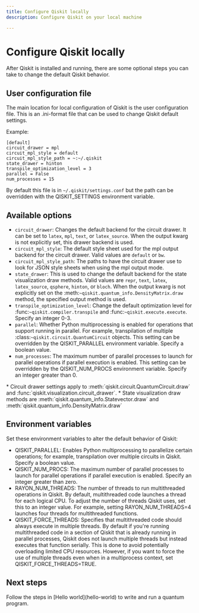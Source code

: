 ```yaml
---
title: Configure Qiskit locally
description: Configure Qiskit on your local machine

---
```

# Configure Qiskit locally

After Qiskit is installed and running, there are some optional steps you can take to change the default Qiskit behavior.

## User configuration file

The main location for local configuration of Qiskit is the user configuration file. This is an .ini-format file that can be used to change Qiskit default settings.

Example:

 ```text
[default]
circuit_drawer = mpl
circuit_mpl_style = default
circuit_mpl_style_path = ~:~/.qiskit
state_drawer = hinton
transpile_optimization_level = 3
parallel = False
num_processes = 15
 ```

By default this file is in `~/.qiskit/settings.conf` but the path can be overridden with the QISKIT_SETTINGS environment variable.

## Available options

- `circuit_drawer`: Changes the default backend for the circuit drawer. It can be set to `latex`, `mpl`, `text`, or `latex_source`. When the output kwarg is not explicitly set, this drawer backend is used.
- `circuit_mpl_style`: The default style sheet used for the mpl output backend for the circuit drawer. Valid values are `default` or `bw`.
- `circuit_mpl_style_path`: The paths to have the circuit drawer use to look for JSON style sheets when using the mpl output mode.
- `state_drawer`: This is used to change the default backend for the state visualization draw methods. Valid values are `repr`, `text`, `latex`, `latex_source`, `qsphere`, `hinton`, or `bloch`. When the output kwarg is not explicitly set on the :meth:`~qiskit.quantum_info.DensityMatrix.draw` method, the specified output method is used.
- `transpile_optimization_level`: Change the default optimization level for :func:`~qiskit.compiler.transpile` and :func:`~qiskit.execute.execute`. Specify an integer 0-3.
- `parallel`: Whether Python multiprocessing is enabled for operations that support running in parallel.  For example, transpilation of multiple :class:`~qiskit.circuit.QuantumCircuit` objects. This setting can be overridden by the QISKIT_PARALLEL environment variable. Specify a boolean value.
- `num_processes`: The maximum number of parallel processes to launch for parallel operations if parallel execution is enabled. This setting can be overridden by the QISKIT_NUM_PROCS environment variable. Specify an integer greater than 0. 

<Admonition type="note">
    * Circuit drawer settings apply to :meth:`qiskit.circuit.QuantumCircuit.draw` and :func:`qiskit.visualization.circuit_drawer`.
    * State visualization draw methods are :meth:`qiskit.quantum_info.Statevector.draw` and :meth:`qiskit.quantum_info.DensityMatrix.draw`
</Admonition>

## Environment variables

Set these environment variables to alter the default behavior of Qiskit:

- QISKIT_PARALLEL: Enables Python multiprocessing to parallelize certain operations; for example, transpilation over multiple circuits in Qiskit. Specify a boolean value.
- QISKIT_NUM_PROCS: The maximum number of parallel processes to launch for parallel operations if parallel execution is enabled. Specify an integer greater than zero.
- RAYON_NUM_THREADS: The number of threads to run multithreaded operations in Qiskit. By default, multithreaded code launches a thread for each logical CPU. To adjust the number of threads Qiskit uses, set this to an integer value. For example, setting RAYON_NUM_THREADS=4 launches four threads for multithreaded functions. 
- QISKIT_FORCE_THREADS: Specifies that multithreaded code should always execute in multiple threads. By default if you're running multithreaded code in a section of Qiskit that is already running in parallel processes, Qiskit does not launch multiple threads but instead executes that function serially. This is done to avoid potentially overloading limited CPU resources. However, if you want to force the use of multiple threads even when in a multiprocess context, set QISKIT_FORCE_THREADS=TRUE.

## Next steps

<Admonition type="tip" title="Recommendation">
    Follow the steps in [Hello world](hello-world) to write and run a quantum program.
</Admonition>
